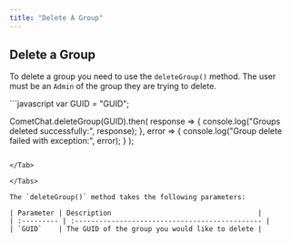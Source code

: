 ```yaml
---
title: "Delete A Group"
---
```




## Delete a Group

To delete a group you need to use the `deleteGroup()` method. The user must be an `Admin` of the group they are trying to delete.

<Tabs>
<Tab title="Delete Group">
```javascript
var GUID = "GUID";

CometChat.deleteGroup(GUID).then(
response => {
  console.log("Groups deleted successfully:", response);
}, error => {
  console.log("Group delete failed with exception:", error);
}
);
```

</Tab>

</Tabs>

The `deleteGroup()` method takes the following parameters:

| Parameter | Description                                    |
| :--------- | :---------------------------------------------- |
| `GUID`    | The GUID of the group you would like to delete |
